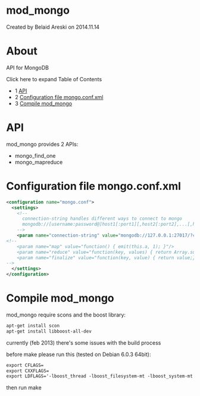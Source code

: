 
# mod_mongo 

 Created by  Belaid Areski on 2014.11.14

# About

API for MongoDB

Click here to expand Table of Contents

* 1 [API](#api)
* 2 [Configuration file mongo.conf.xml](#configuration-file-mongoconfxml)
* 3 [Compile mod\_mongo](#compile-mod_mongo)

# API

mod\_mongo provides 2 APIs:

* mongo\_find\_one
* mongo\_mapreduce

# Configuration file mongo.conf.xml

```xml
<configuration name="mongo.conf">
  <settings>
    <!-- 
      connection-string handles different ways to connect to mongo
      mongodb://[username:password@]host1[:port1][,host2[:port2],...[,hostN[:portN]]][/[database][?options]]
    -->
    <param name="connection-string" value="mongodb://127.0.0.1:27017/?connectTimeoutMS=5000"/>
<!--
    <param name="map" value="function() { emit(this.a, 1); }"/>
    <param name="reduce" value="function(key, values) { return Array.sum(values); }"/>
    <param name="finalize" value="function(key, value) { return value;}"/>
-->
  </settings>
</configuration>
```

# Compile mod_mongo

mod\_mongo require scons and the boost library:

```xml
apt-get install scon
apt-get install libboost-all-dev
```

currently (feb 2013) there's some issues with the build process

before make please run this (tested on Debian 6.0.3 64bit):

```xml
export CFLAGS=
export CXXFLAGS=
export LDFLAGS='-lboost_thread -lboost_filesystem-mt -lboost_system-mt'
```

then run make


